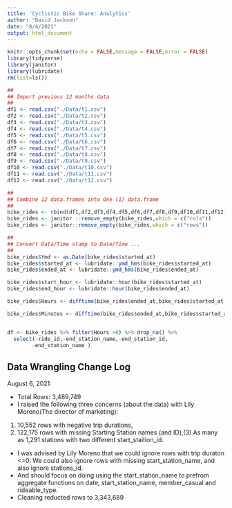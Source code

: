 ---
title: 'Cyclistic Bike Share: Analytics'
author: "David Jackson"
date: "8/4/2021"
output: html_document
---

```{r setup, include=FALSE}
knitr::opts_chunk$set(echo = FALSE,message = FALSE,error = FALSE)
library(tidyverse)
library(janitor)
library(lubridate)
rm(list=ls())
```
```{r}
##
## Import previous 12 months data
##
df1 <- read.csv("./Data/t1.csv")
df2 <- read.csv("./Data/t2.csv")
df3 <- read.csv("./Data/t3.csv")
df4 <- read.csv("./Data/t4.csv")
df5 <- read.csv("./Data/t5.csv")
df6 <- read.csv("./Data/t6.csv")
df7 <- read.csv("./Data/t7.csv")
df8 <- read.csv("./Data/t8.csv")
df9 <- read.csv("./Data/t9.csv")
df10 <- read.csv("./Data/t10.csv")
df11 <- read.csv("./Data/t11.csv")
df12 <- read.csv("./Data/t12.csv")
```
```{r}
##
## Combine 12 data.frames into One (1) data.frame
##
bike_rides <- rbind(df1,df2,df3,df4,df5,df6,df7,df8,df9,df10,df11,df12)
bike_rides <- janitor ::remove_empty(bike_rides,which = c("cols"))
bike_rides <- janitor::remove_empty(bike_rides,which = c("rows"))

```
```{r}
##
## Convert Data/Time stamp to Date/Time ...
##
bike_rides$Ymd <- as.Date(bike_rides$started_at)
bike_rides$started_at <- lubridate::ymd_hms(bike_rides$started_at)
bike_rides$ended_at <- lubridate::ymd_hms(bike_rides$ended_at)

bike_rides$start_hour <- lubridate::hour(bike_rides$started_at)
bike_rides$end_hour <- lubridate::hour(bike_rides$ended_at)
```

```{r}

bike_rides$Hours <- difftime(bike_rides$ended_at,bike_rides$started_at,units = c("hours"))

bike_rides$Minutes <- difftime(bike_rides$ended_at,bike_rides$started_at,units = c("mins"))


df <- bike_rides %>% filter(Hours >0) %>% drop_na() %>%
  select(-ride_id,-end_station_name,-end_station_id,
        -end_station_name )
```

## Data Wrangling Change Log

August 6, 2021:

* Total Rows: 3,489,749
* I raised the following three concerns (about the data) with Lily Moreno(The director of marketing): 
(1) 10,552 rows  with negative trip durations,
(2) 122,175 rows with missing Starting Station names (and ID),(3) As many as 1,291 stations  with two different start_staition_id.

* I was advised by Lily Moreno that we could ignore rows with trip duraton <=0.
We could also ignore rows with missing start_station_name, and also ignore stations_id. 
* And should focus on doing using the start_station_name to prefrom aggregate functions on date, start_station_name, member_casual and rideable_type.
* Cleaning reducted rows to 3,343,689

